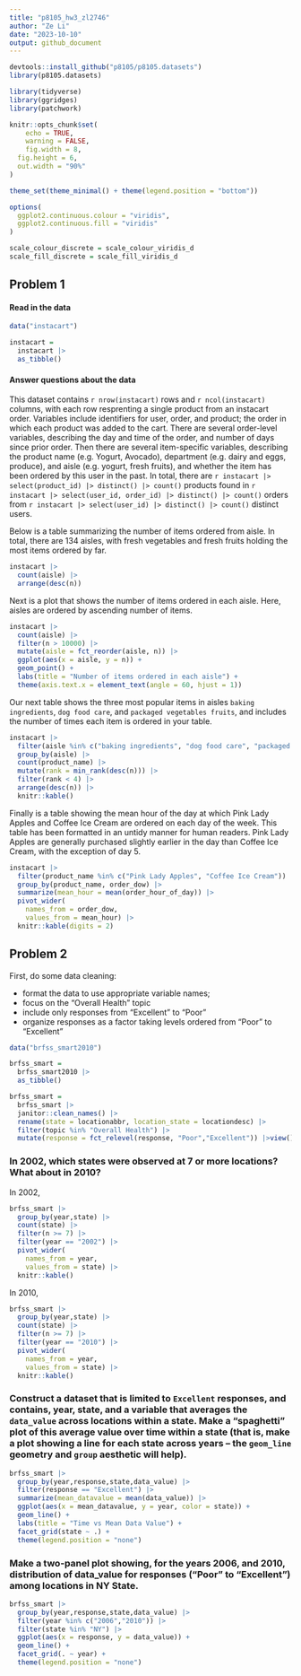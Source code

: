 ```yaml
---
title: "p8105_hw3_zl2746"
author: "Ze Li"
date: "2023-10-10"
output: github_document
---
```


```r
devtools::install_github("p8105/p8105.datasets")
library(p8105.datasets)

library(tidyverse)
library(ggridges)
library(patchwork)

knitr::opts_chunk$set(
	echo = TRUE,
	warning = FALSE,
	fig.width = 8, 
  fig.height = 6,
  out.width = "90%"
)

theme_set(theme_minimal() + theme(legend.position = "bottom"))

options(
  ggplot2.continuous.colour = "viridis",
  ggplot2.continuous.fill = "viridis"
)

scale_colour_discrete = scale_colour_viridis_d
scale_fill_discrete = scale_fill_viridis_d
```


## Problem 1

#### Read in the data

```r
data("instacart")

instacart = 
  instacart |> 
  as_tibble()
```

#### Answer questions about the data

This dataset contains `r nrow(instacart)` rows and `r ncol(instacart)` columns, with each row resprenting a single product from an instacart order. Variables include identifiers for user, order, and product; the order in which each product was added to the cart. There are several order-level variables, describing the day and time of the order, and number of days since prior order. Then there are several item-specific variables, describing the product name (e.g. Yogurt, Avocado), department (e.g. dairy and eggs, produce), and aisle (e.g. yogurt, fresh fruits), and whether the item has been ordered by this user in the past. In total, there are `r instacart |> select(product_id) |> distinct() |> count()` products found in `r instacart |> select(user_id, order_id) |> distinct() |> count()` orders from `r instacart |> select(user_id) |> distinct() |> count()` distinct users.

Below is a table summarizing the number of items ordered from aisle. In total, there are 134 aisles, with fresh vegetables and fresh fruits holding the most items ordered by far.

```r
instacart |> 
  count(aisle) |> 
  arrange(desc(n))
```

Next is a plot that shows the number of items ordered in each aisle. Here, aisles are ordered by ascending number of items.

```r
instacart |> 
  count(aisle) |> 
  filter(n > 10000) |> 
  mutate(aisle = fct_reorder(aisle, n)) |> 
  ggplot(aes(x = aisle, y = n)) + 
  geom_point() + 
  labs(title = "Number of items ordered in each aisle") +
  theme(axis.text.x = element_text(angle = 60, hjust = 1))

```

Our next table shows the three most popular items in aisles `baking ingredients`, `dog food care`, and `packaged vegetables fruits`, and includes the number of times each item is ordered in your table.

```r
instacart |> 
  filter(aisle %in% c("baking ingredients", "dog food care", "packaged vegetables fruits")) |>
  group_by(aisle) |> 
  count(product_name) |> 
  mutate(rank = min_rank(desc(n))) |> 
  filter(rank < 4) |> 
  arrange(desc(n)) |>
  knitr::kable()
```

Finally is a table showing the mean hour of the day at which Pink Lady Apples and Coffee Ice Cream are ordered on each day of the week. This table has been formatted in an untidy manner for human readers. Pink Lady Apples are generally purchased slightly earlier in the day than Coffee Ice Cream, with the exception of day 5.

```r
instacart |>
  filter(product_name %in% c("Pink Lady Apples", "Coffee Ice Cream")) |>
  group_by(product_name, order_dow) |>
  summarize(mean_hour = mean(order_hour_of_day)) |>
  pivot_wider(
    names_from = order_dow, 
    values_from = mean_hour) |>
  knitr::kable(digits = 2)
```

## Problem 2

First, do some data cleaning:

* format the data to use appropriate variable names;
* focus on the “Overall Health” topic
* include only responses from “Excellent” to “Poor”
* organize responses as a factor taking levels ordered from “Poor” to “Excellent”

```r
data("brfss_smart2010")

brfss_smart = 
  brfss_smart2010 |> 
  as_tibble()

brfss_smart = 
  brfss_smart |>
  janitor::clean_names() |>
  rename(state = locationabbr, location_state = locationdesc) |>
  filter(topic %in% "Overall Health") |>
  mutate(response = fct_relevel(response, "Poor","Excellent")) |>view()
```

### In 2002, which states were observed at 7 or more locations? What about in 2010?

In 2002,

```r
brfss_smart |>
  group_by(year,state) |>
  count(state) |>
  filter(n >= 7) |>
  filter(year == "2002") |>
  pivot_wider(
    names_from = year, 
    values_from = state) |>
  knitr::kable()
```

In 2010,

```r
brfss_smart |>
  group_by(year,state) |>
  count(state) |>
  filter(n >= 7) |>
  filter(year == "2010") |>
  pivot_wider(
    names_from = year, 
    values_from = state) |>
  knitr::kable()
```

### Construct a dataset that is limited to `Excellent` responses, and contains, year, state, and a variable that averages the `data_value` across locations within a state. Make a “spaghetti” plot of this average value over time within a state (that is, make a plot showing a line for each state across years – the `geom_line` geometry and `group` aesthetic will help).

```r
brfss_smart |>
  group_by(year,response,state,data_value) |>
  filter(response == "Excellent") |>
  summarize(mean_datavalue = mean(data_value)) |> 
  ggplot(aes(x = mean_datavalue, y = year, color = state)) + 
  geom_line() + 
  labs(title = "Time vs Mean Data Value") +
  facet_grid(state ~ .) +
  theme(legend.position = "none")
```

### Make a two-panel plot showing, for the years 2006, and 2010, distribution of data_value for responses (“Poor” to “Excellent”) among locations in NY State.

```r
brfss_smart |>
  group_by(year,response,state,data_value) |>
  filter(year %in% c("2006","2010")) |>
  filter(state %in% "NY") |>
  ggplot(aes(x = response, y = data_value)) + 
  geom_line() + 
  facet_grid(. ~ year) +
  theme(legend.position = "none")
```

